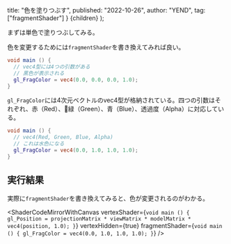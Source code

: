 
  title: "色を塗りつぶす",
  published: "2022-10-26",
  author: "YEND",
  tag: ["fragmentShader"]
}
  <LearningLayout title={meta.title}>{children}</LearningLayout>
);

まずは単色で塗りつぶしてみる。

色を変更するためには`fragmentShader`を書き換えてみれば良い。

```glsl
void main () {
  // vec4型には4つの引数がある
  // 黒色が表示される
  gl_FragColor = vec4(0.0, 0.0, 0.0, 1.0);
}
```

`gl_FragColor`には4次元ベクトルのvec4型が格納されている。四つの引数はそれぞれ、赤（Red）、緑（Green）、青（Blue）、透過度（Alpha）に対応している。

```glsl
void main () {
  // vec4(Red, Green, Blue, Alpha)
  // これは水色になる
  gl_FragColor = vec4(0.0, 1.0, 1.0, 1.0);
}
```

## 実行結果

実際に`fragmentShader`を書き換えてみると、色が変更されるのがわかる。

<ShaderCodeMirrorWithCanvas
  vertexShader={`void main () {
  gl_Position = projectionMatrix * viewMatrix * modelMatrix * vec4(position, 1.0);
}`}
  vertexHidden={true}
  fragmentShader={`void main () {
  gl_FragColor = vec4(0.0, 1.0, 1.0, 1.0);
}`}
/>